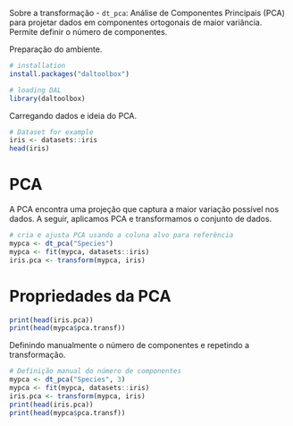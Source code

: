 Sobre a transformação
- `dt_pca`: Análise de Componentes Principais (PCA) para projetar dados em componentes ortogonais de maior variância. Permite definir o número de componentes.

Preparação do ambiente.
```r
# installation 
install.packages("daltoolbox")

# loading DAL
library(daltoolbox) 
```

Carregando dados e ideia do PCA.
```r
# Dataset for example
iris <- datasets::iris
head(iris)
```

# PCA
A PCA encontra uma projeção que captura a maior variação possível nos dados. A seguir, aplicamos PCA e transformamos o conjunto de dados.

```r
# cria e ajusta PCA usando a coluna alvo para referência
mypca <- dt_pca("Species")
mypca <- fit(mypca, datasets::iris)
iris.pca <- transform(mypca, iris)
```

# Propriedades da PCA

```r
print(head(iris.pca))
print(head(mypca$pca.transf))
```

Definindo manualmente o número de componentes e repetindo a transformação.
```r
# Definição manual do número de componentes
mypca <- dt_pca("Species", 3)
mypca <- fit(mypca, datasets::iris)
iris.pca <- transform(mypca, iris)
print(head(iris.pca))
print(head(mypca$pca.transf))
```
